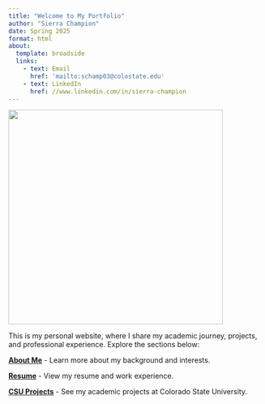 ```yaml
---
title: "Welcome to My Portfolio"
author: "Sierra Champion"
date: Spring 2025
format: html
about:
  template: broadside
  links: 
    - text: Email
      href: 'mailto:schamp03@colostate.edu'
    - text: LinkedIn
      href: //www.linkedin.com/in/sierra-champion     
---
```


![](images/me.jpg){fig-align="center" width="423"}

This is my personal website, where I share my academic journey, projects, and professional experience. Explore the sections below:

[**About Me**](about.qmd) - Learn more about my background and interests.

[**Resume**](Resume.qmd) - View my resume and work experience.

[**CSU Projects**](Projects.qmd) - See my academic projects at Colorado State University.

```         
```
